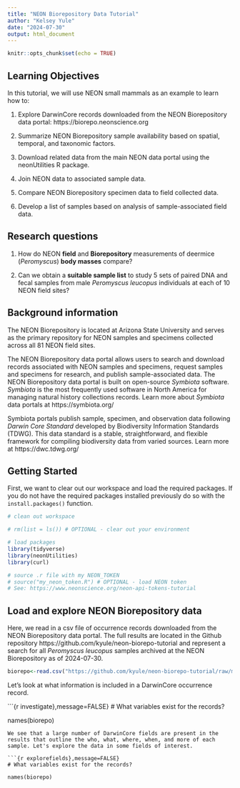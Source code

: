 ```yaml
---
title: "NEON Biorepository Data Tutorial"
author: "Kelsey Yule"
date: "2024-07-30"
output: html_document
---
```


```r
knitr::opts_chunk$set(echo = TRUE)
```

## Learning Objectives

In this tutorial, we will use NEON small mammals as an example to learn how to: 

1. Explore DarwinCore records downloaded from the NEON Biorepository data portal: https://biorepo.neonscience.org

2. Summarize NEON Biorepository sample availability based on spatial, temporal, and taxonomic factors.

3. Download related data from the main NEON data portal using the neonUtilities R package.

3. Join NEON data to associated sample data.

4. Compare NEON Biorepository specimen data to field collected data.

5. Develop a list of samples based on analysis of sample-associated field data.

## Research questions

1. How do NEON **field** and **Biorepository** measurements of deermice (_Peromyscus_) **body masses** compare?

2. Can we obtain a **suitable sample list** to study 5 sets of paired DNA and fecal samples from male _Peromyscus leucopus_ individuals at each of 10 NEON field sites?

## Background information

The NEON Biorepository is located at Arizona State University and serves as the primary repository for NEON samples and specimens collected across all 81 NEON field sites. 

The NEON Biorepository data portal allows users to search and download records associated with NEON samples and specimens, request samples and specimens for research, and publish sample-associated data. The NEON Biorepository data portal is built on open-source *Symbiota* software. *Symbiota* is the most frequently used software in North America for managing natural history collections records. Learn more about *Symbiota* data portals at https://symbiota.org/

Symbiota portals publish sample, specimen, and observation data following *Darwin Core Standard* developed by Biodiversity Information Standards (TDWG). This data standard is a stable, straightforward, and flexible framework for compiling biodiversity data from varied sources. Learn more at https://dwc.tdwg.org/

## Getting Started

First, we want to clear out our workspace and load the required packages. If you do not have the required packages installed previously do so with the `install.packages()` function.

```r
# clean out workspace

# rm(list = ls()) # OPTIONAL - clear out your environment

# load packages
library(tidyverse)
library(neonUtilities)
library(curl)

# source .r file with my NEON_TOKEN
# source("my_neon_token.R") # OPTIONAL - load NEON token
# See: https://www.neonscience.org/neon-api-tokens-tutorial

```

## Load and explore NEON Biorepository data

Here, we read in a csv file of occurrence records downloaded from the NEON Biorepository data portal. The full results are located in the Github repository https://github.com/kyule/neon-biorepo-tutorial and represent a search for all _Peromyscus leucopus_ samples archived at the NEON Biorepository as of 2024-07-30.

```r
biorepo<-read.csv("https://github.com/kyule/neon-biorepo-tutorial/raw/main/Peromyscus_leucopus_20240730_DwCRecords/occurrences.csv")
```

Let's look at what information is included in a DarwinCore occurrence record.

```{r investigate},message=FALSE}
# What variables exist for the records?

names(biorepo)


```
We see that a large number of DarwinCore fields are present in the results that outline the who, what, where, when, and more of each sample. Let's explore the data in some fields of interest.

```{r explorefields},message=FALSE}
# What variables exist for the records?

names(biorepo)


```